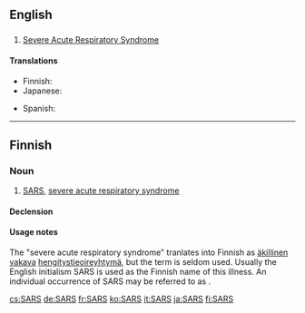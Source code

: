 {{also|sars}}
==English==

==={{acronym}}===
{{en-noun|-}}

# {{pathology}} [[severe acute respiratory syndrome|Severe Acute Respiratory Syndrome]]

====Translations====
{{trans-top|Severe Acute Respiratory Syndrome}}
* Finnish: {{t|fi|SARS}}
* Japanese: {{t-|ja|サーズ|tr=sāzu}}
{{trans-mid}}
* Spanish: {{t|es|SRAS|m}}
{{trans-bottom}}

----

==Finnish==

===Noun===
{{fi-noun}}

# [[SARS]], [[severe acute respiratory syndrome]]

====Declension====
{{fi-decl-risti|i=0|SARS|nopl=1}}

====Usage notes====
The "severe acute respiratory syndrome" tranlates into Finnish as [[äkillinen]] [[vakava]] [[hengitystie]][[oireyhtymä]], but the term is seldom used. Usually the English initialism SARS is used as the Finnish name of this illness. An individual occurrence of SARS may be referred to as {{term|tapaus|SARS-tapaus}}.

[[cs:SARS]]
[[de:SARS]]
[[fr:SARS]]
[[ko:SARS]]
[[it:SARS]]
[[ja:SARS]]
[[fi:SARS]]